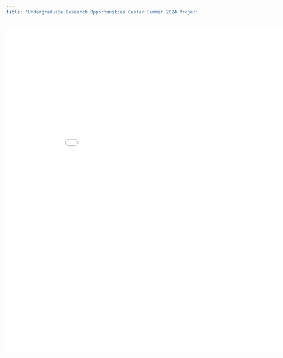 ```yaml
---
title: "Undergraduate Research Opportunities Center Summer 2024 Project"
---
```


![](images/Copy of Copy of UROC Poster Presentation.pdf "UROC Poster"){width="9.5in" height="9in"}
